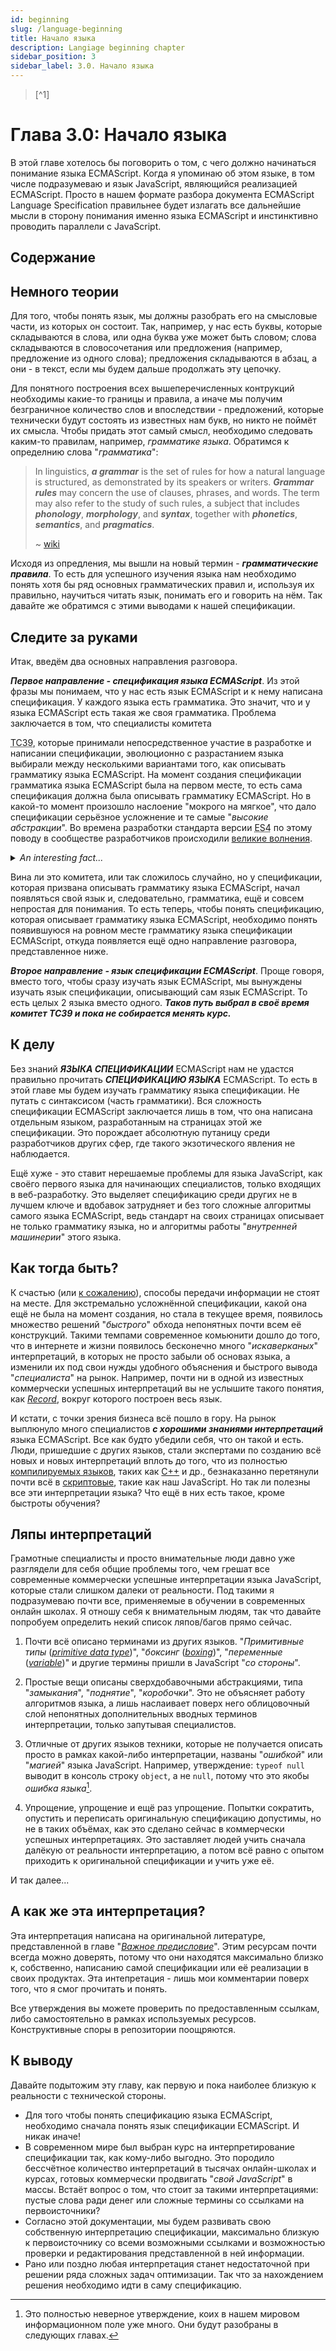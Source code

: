 ```yaml
---
id: beginning
slug: /language-beginning
title: Начало языка
description: Langiage beginning chapter
sidebar_position: 3
sidebar_label: 3.0. Начало языка
---
```



<ChapterInfo type='formal' complexity='normal' time='13' />
<BlockQuote id={2}>[^1]</BlockQuote>

# Глава 3.0: Начало языка

В этой главе хотелось бы поговорить о том, с чего должно начинаться понимание языка ECMAScript.
Когда я упоминаю об этом языке, в том числе подразумеваю и язык JavaScript, являющийся реализацией
ECMAScript. Просто в нашем формате разбора документа ECMAScript Language Specification правильнее
будет излагать все дальнейшие мысли в сторону понимания именно языка ECMAScript и инстинктивно
проводить параллели с JavaScript.

## Содержание

<DocCardList />

## Немного теории

Для того, чтобы понять язык, мы должны разобрать его на смысловые части, из которых он состоит. Так,
например, у нас есть буквы, которые складываются в слова, или одна буква уже может быть словом;
слова складываются в словосочетания или предложения (например, предложение из одного слова);
предложения складываются в абзац, а они - в текст, если мы будем дальше продолжать эту цепочку.

Для понятного построения всех вышеперечисленных контрукций необходимы какие-то границы и правила, а
иначе мы получим безграничное количество слов и впоследствии - предложений, которые технически будут
состоять из известных нам букв, но никто не поймёт их смысла. Чтобы придать этот самый смысл,
необходимо следовать каким-то правилам, например, _грамматике языка_. Обратимся к определнию слова
"_грамматика_":

> In linguistics, **_a grammar_** is the set of rules for how a natural language is structured, as
> demonstrated by its speakers or writers. **_Grammar rules_** may concern the use of clauses,
> phrases, and words. The term may also refer to the study of such rules, a subject that includes
> **_phonology_**, **_morphology_**, and **_syntax_**, together with **_phonetics_**,
> **_semantics_**, and **_pragmatics_**.
>
> ~ [wiki](https://en.wikipedia.org/wiki/Grammar#Theoretical_frameworks)

Исходя из опредления, мы вышли на новый термин - **_грамматические правила_**. То есть для успешного
изучения языка нам необходимо понять хотя бы ряд основных грамматических правил и, используя их
правильно, научиться читать язык, понимать его и говорить на нём. Так давайте же обратимся с этими
выводами к нашей спецификации.

## Следите за руками

Итак, введём два основных направления разговора.

**_Первое направление - спецификация языка ECMAScript_**. Из этой фразы мы понимаем, что у нас есть
язык ECMAScript и к нему написана спецификация. У каждого языка есть грамматика. Это значит, что и у
языка ECMAScript есть такая же своя грамматика. Проблема заключается в том, что специалисты комитета

<abbr title='Ecma Technical Committee 39'>TC39</abbr>, которые принимали непосредственное участие в
разработке и написании спецификации, эволюционно с разрастанием языка выбирали между несколькими
вариантами того, как описывать грамматику языка ECMAScript. На момент создания спецификации
грамматика языка ECMAScript была на первом месте, то есть сама спецификация должна была описывать
грамматику ECMAScript. Но в какой-то момент произошло наслоение "мокрого на мягкое", что дало
спецификации серьёзное усложнение и те самые "_высокие абстракции_". Во времена разработки стандарта
версии <abbr title='ECMAScript 4'>ES4</abbr> по этому поводу в сообществе разработчиков происходили
[великие волнения](https://auth0.com/blog/the-real-story-behind-es4/).

<details>
<summary><i>An interesting fact...</i></summary>

После выхода версии ES3 следующей версией оказалась ES5. Так уж вышло, что разные компании имели
свои рычаги давления на комитет TC39. Вышедшая в 1999 году первая версия ES4 создала большое
противоборство сил влияния.

Со многими исправлениями были не согласны, в частности компания Microsoft имела много претензий к
вновь вышедшему стандарту. Хотя эти новаторские изменения всё равно были удовлетворены в будущем, в
2008 году было принято в качестве следующего этапа переименовать редакцию ES3 в ES5.

</details>

Вина ли это комитета, или так сложилось случайно, но у спецификации, которая призвана описывать
грамматику языка ECMAScript, начал появляться свой язык и, следовательно, грамматика, ещё и совсем
непростая для понимания. То есть теперь, чтобы понять спецификацию, которая описывает грамматику
языка ECMAScript, необходимо понять появившуюся на ровном месте грамматику языка спецификации
ECMAScript, откуда появляется ещё одно направление разговора, представленное ниже.

**_Второе направление - язык спецификации ECMAScript_**. Проще говоря, вместо того, чтобы сразу
изучать язык ECMAScript, мы вынуждены изучать язык спецификации, описывающий сам язык ECMAScript. То
есть целых 2 языка вместо одного. **_Таков путь выбрал в своё время комитет TC39 и пока не
собирается менять курс._**

## К делу

Без знаний **_ЯЗЫКА СПЕЦИФИКАЦИИ_** ECMAScript нам не удастся правильно прочитать **_СПЕЦИФИКАЦИЮ
ЯЗЫКА_** ECMAScript. То есть в этой главе мы будем изучать грамматику языка спецификации. Не путать
с синтаксисом (часть грамматики). Вся сложность спецификации ECMAScript заключается лишь в том, что
она написана отдельным языком, разработанным на страницах этой же спецификации. Это порождает
абсолютную путаницу среди разработчиков других сфер, где такого экзотического явления не
наблюдается.

Ещё хуже - это ставит нерешаемые проблемы для языка JavaScript, как своёго первого языка для
начинающих специалистов, только входящих в веб-разработку. Это выделяет спецификацию среди других не
в лучшем ключе и вдобавок затрудняет и без того сложные алгоритмы самого языка ECMAScript, ведь
стандарт на своих страницах описывает не только грамматику языка, но и алгоритмы работы "_внутренней
машинерии_" этого языка.

## Как тогда быть?

К счастью (или [к сожалению](https://habr.com/ru/companies/smartup_tech/articles/827946/)), способы
передачи информации не стоят на месте. Для экстремально усложнённой спецификации, какой она ещё не
была на момент создания, но стала в текущее время, появилось множество решений "_быстрого_" обхода
непонятных почти всем её конструкций. Такими темпами современное комьюнити дошло до того, что в
интернете и жизни появилось бесконечно много "_искаверканых_" интерпретаций, в которых не просто
забыли об основах языка, а изменили их под свои нужды удобного объяснения и быстрого вывода
"_специалиста_" на рынок. Например, почти ни в одной из известных коммерчески успешных интерпретаций
вы не услышите такого понятия, как
[_Record_](https://tc39.es/ecma262/multipage/ecmascript-data-types-and-values.html#sec-list-and-record-specification-type),
вокруг которого построен весь язык.

И кстати, с точки зрения бизнеса всё пошло в гору. На рынок выплюнуло много специалистов **_с
хорошими знаниями интерпретаций_** языка ECMAScript. Все как будто убедили себя, что он такой и
есть. Люди, пришедшие с других языков, стали экспертами по созданию всё новых и новых интерпретаций
вплоть до того, что из полностью
[компилируемых языков](https://en.wikipedia.org/wiki/Compiled_language), таких как
[C++](https://en.wikipedia.org/wiki/C%2B%2B) и др., безнаказанно перетянули почти всё в
[скриптовые](https://en.wikipedia.org/wiki/Scripting_language), такие как наш JavaScript. Но так ли
полезны все эти интерпретации языка? Что ещё в них есть такое, кроме быстроты обучения?

## Ляпы интерпретаций

Грамотные специалисты и просто внимательные люди давно уже разглядели для себя общие проблемы того,
чем грешат все современные коммерчески успешные интерпретации языка JavaScript, которые стали
слишком далеки от реальности. Под такими я подразумеваю почти все, применяемые в обучении в
современных онлайн школах. Я отношу себя к внимательным людям, так что давайте попробуем определить
некий список ляпов/багов прямо сейчас.

1. Почти всё описано терминами из других языков. "_Примитивные типы_
   ([_primitive data type_](https://en.wikipedia.org/wiki/Primitive_data_type))", "_боксинг_
   ([_boxing_](<https://en.wikipedia.org/wiki/Boxing_(computer_science)>))", "_переменные_
   ([_variable_](<https://en.wikipedia.org/wiki/Variable_(computer_science)>))" и другие термины
   пришли в JavaScript "_со стороны_".

2. Простые вещи описаны сверхдобавочными абстракциями, типа "_замыкания_", "_поднятие_",
   "_коробочки_". Это не объясняет работу алгоритмов языка, а лишь наслаивает поверх него
   облицовочный слой непонятных дополнительных вводных терминов интерпретации, только запутывая
   специалистов.

3. Отличные от других языков техники, которые не получается описать просто в рамках какой-либо
   интерпретации, названы "_ошибкой_" или "_магией_" языка JavaScript. Например, утверждение:
   `typeof null` выводит в консоль строку `object`, а не `null`, потому что это якобы _ошибка
   языка_[^2].

4. Упрощение, упрощение и ещё раз упрощение. Попытки сократить, опустить и переписать оригинальную
   спецификацию допустимы, но не в таких объёмах, как это сделано сейчас в коммерчески успешных
   интерпретациях. Это заставляет людей учить сначала далёкую от реальности интерпретацию, а потом
   всё равно с опытом приходить к оригинальной спецификации и учить уже её.

И так далее...

## А как же эта интерпретация?

Эта интерпретация написана на оригинальной литературе, представленной в главе
"[_Важное предисловие_](../Preface.mdx)". Этим ресурсам почти всегда можно доверять, потому что они
находятся максимально близко к, собственно, написанию самой спецификации или её реализации в своих
продуктах. Эта интепретация - лишь мои комментарии поверх того, что я смог прочитать и понять.

Все утверждения вы можете проверить по предоставленным ссылкам, либо самостоятельно в рамках
используемых ресурсов. Конструктивные споры в репозитории поощряются.

## К выводу

Давайте подытожим эту главу, как первую и пока наиболее близкую к реальности с технической стороны.

-   Для того чтобы понять спецификацию языка ECMAScript, необходимо сначала понять язык спецификации
    ECMAScript. И никак иначе!
-   В современном мире был выбран курс на интерпретирование спецификации так, как кому-либо выгодно.
    Это породило бессчётное количество интерпретаций в тысячах онлайн-школах и курсах, готовых
    коммерчески продвигать "_свой JavaScript_" в массы. Встаёт вопрос о том, что стоит за такими
    интерпретациями: пустые слова ради денег или сложные термины со ссылками на первоисточники?
-   Согласно этой документации, мы будем развивать свою собственную интерпретацию спецификации,
    максимально близкую к первоисточнику со всеми возможными ссылками и возможностью проверки и
    редактирования представленной в ней информации.
-   Рано или поздно любая интерпретация станет недостаточной при решении ряда сложных задач
    оптимизации. Так что за нахождением решения необходимо идти в саму спецификацию.

[^1]:
    [Цитата](https://v8.dev/blog/understanding-ecmascript-part-1#:~:text=Preface-,Even%20if%20you%20know%20JavaScript%2C%20reading%20its%20language%20specification%2C%20ECMAScript%20Language%20specification%2C%20or%20the%20ECMAScript%20spec%20for%20short%2C%20can%20be%20pretty%20daunting,-.%20At%20least%20that%E2%80%99s)
    специалиста компании Google из [статьи](https://v8.dev/blog/understanding-ecmascript-part-1)
    блога инженеров [V8](https://v8.dev/blog).

[^2]:
    Это полностью неверное утверждение, коих в нашем мировом информационном поле уже много. Они
    будут разобраны в следующих главах.

